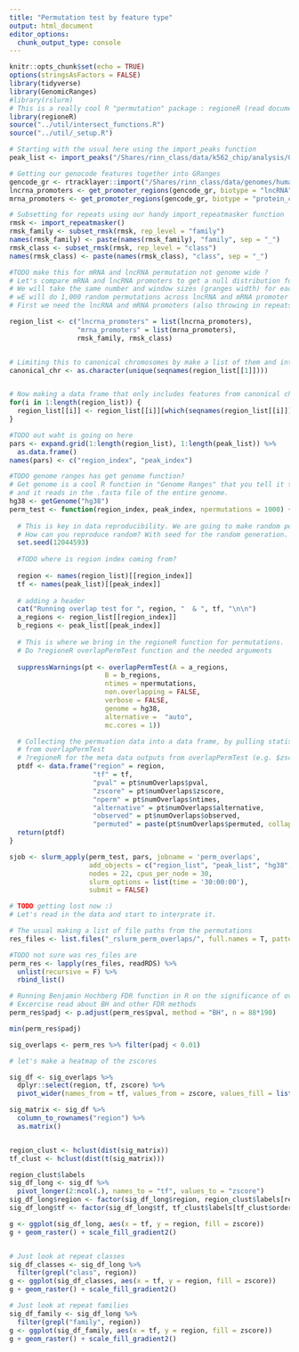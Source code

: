 ```yaml
---
title: "Permutation test by feature type"
output: html_document
editor_options: 
  chunk_output_type: console
---
```


```r
knitr::opts_chunk$set(echo = TRUE)
options(stringsAsFactors = FALSE)
library(tidyverse)
library(GenomicRanges)
#library(rslurm)
# This is a really cool R "permutation" package : regioneR (read documentation)
library(regioneR)
source("../util/intersect_functions.R")
source("../util/_setup.R")
```

```r

# Starting with the usual here using the import_peaks function
peak_list <- import_peaks("/Shares/rinn_class/data/k562_chip/analysis/00_consensus_peaks/results/")

# Getting our genocode features together into GRanges
gencode_gr <- rtracklayer::import("/Shares/rinn_class/data/genomes/human/gencode/v32/gencode.v32.annotation.gtf")
lncrna_promoters <- get_promoter_regions(gencode_gr, biotype = "lncRNA")
mrna_promoters <- get_promoter_regions(gencode_gr, biotype = "protein_coding")

# Subsetting for repeats using our handy import_repeatmasker function 
rmsk <- import_repeatmasker()
rmsk_family <- subset_rmsk(rmsk, rep_level = "family")
names(rmsk_family) <- paste(names(rmsk_family), "family", sep = "_")
rmsk_class <- subset_rmsk(rmsk, rep_level = "class")
names(rmsk_class) <- paste(names(rmsk_class), "class", sep = "_")

#TODO make this for mRNA and lncRNA permutation not genome wide ?
# Let's compare mRNA and lncRNA promoters to get a null distribution for each TF. 
# We will take the same number and window sizes (granges width) for each TF consensus file. 
# wE will do 1,000 random permutations across lncRNA and mRNA promoter features
# First we need the lncRNA and mRNA promoters (also throwing in repeats)

region_list <- c("lncrna_promoters" = list(lncrna_promoters), 
                 "mrna_promoters" = list(mrna_promoters), 
                 rmsk_family, rmsk_class)


# Limiting this to canonical chromosomes by make a list of them and intersecting with featuers.
canonical_chr <- as.character(unique(seqnames(region_list[[1]])))


# Now making a data frame that only includes features from canonical chromosomes
for(i in 1:length(region_list)) {
  region_list[[i]] <- region_list[[i]][which(seqnames(region_list[[i]]) %in% canonical_chr)]
}

#TODO out waht is going on here 
pars <- expand.grid(1:length(region_list), 1:length(peak_list)) %>% 
  as.data.frame()
names(pars) <- c("region_index", "peak_index")

```



```r
#TODO genome ranges has get genome function?
# Get genome is a cool R function in "Genome Ranges" that you tell it the species 
# and it reads in the .fasta file of the entire genome.
hg38 <- getGenome("hg38")
perm_test <- function(region_index, peak_index, npermutations = 1000) {
  
  # This is key in data reproducibility. We are going to make random permutations.
  # How can you reproduce random? With seed for the random generation.
  set.seed(12044593)
  
  #TODO where is region index coming from? 
  
  region <- names(region_list)[[region_index]]
  tf <- names(peak_list)[[peak_index]]
  
  # adding a header
  cat("Running overlap test for ", region, "  & ", tf, "\n\n")
  a_regions <- region_list[[region_index]]
  b_regions <- peak_list[[peak_index]]
  
  # This is where we bring in the regioneR function for permutations.
  # Do ?regioneR overlapPermTest function and the needed arguments
  
  suppressWarnings(pt <- overlapPermTest(A = a_regions, 
                        B = b_regions, 
                        ntimes = npermutations, 
                        non.overlapping = FALSE, 
                        verbose = FALSE,
                        genome = hg38,
                        alternative =  "auto", 
                        mc.cores = 1))

  # Collecting the permuation data into a data frame, by pulling statistics
  # from overlapPermTest 
  # ?regioneR for the meta data outputs from overlapPermTest (e.g. $zscore)
  ptdf <- data.frame("region" = region,
                     "tf" = tf,
                     "pval" = pt$numOverlaps$pval,
                     "zscore" = pt$numOverlaps$zscore,
                     "nperm" = pt$numOverlaps$ntimes,
                     "alternative" = pt$numOverlaps$alternative,
                     "observed" = pt$numOverlaps$observed,
                     "permuted" = paste(pt$numOverlaps$permuted, collapse = ";"))
  return(ptdf)
}
```

```r
sjob <- slurm_apply(perm_test, pars, jobname = 'perm_overlaps',
                    add_objects = c("region_list", "peak_list", "hg38", "overlapPermTest"),
                    nodes = 22, cpus_per_node = 30, 
                    slurm_options = list(time = '30:00:00'),
                    submit = FALSE)
```


```r

# TODO getting lost now :) 
# Let's read in the data and start to interprate it.

# The usual making a list of file paths from the permutations
res_files <- list.files("_rslurm_perm_overlaps/", full.names = T, pattern = "results")

#TODO not sure was res_files are 
perm_res <- lapply(res_files, readRDS) %>%
  unlist(recursive = F) %>%
  rbind_list()

# Running Benjamin Hochberg FDR function in R on the significance of overlaps expected versus observed. 
# Excercise read about BH and other FDR methods
perm_res$padj <- p.adjust(perm_res$pval, method = "BH", n = 88*190)

min(perm_res$padj)

sig_overlaps <- perm_res %>% filter(padj < 0.01)
```


```r
# let's make a heatmap of the zscores

sig_df <- sig_overlaps %>%
  dplyr::select(region, tf, zscore) %>%
  pivot_wider(names_from = tf, values_from = zscore, values_fill = list("zscore" = 0))

sig_matrix <- sig_df %>%
  column_to_rownames("region") %>%
  as.matrix()


region_clust <- hclust(dist(sig_matrix))
tf_clust <- hclust(dist(t(sig_matrix)))

region_clust$labels
sig_df_long <- sig_df %>%
  pivot_longer(2:ncol(.), names_to = "tf", values_to = "zscore")
sig_df_long$region <- factor(sig_df_long$region, region_clust$labels[region_clust$order])
sig_df_long$tf <- factor(sig_df_long$tf, tf_clust$labels[tf_clust$order])

g <- ggplot(sig_df_long, aes(x = tf, y = region, fill = zscore))
g + geom_raster() + scale_fill_gradient2()


# Just look at repeat classes
sig_df_classes <- sig_df_long %>%
  filter(grepl("class", region))
g <- ggplot(sig_df_classes, aes(x = tf, y = region, fill = zscore))
g + geom_raster() + scale_fill_gradient2()

# Just look at repeat families
sig_df_family <- sig_df_long %>%
  filter(grepl("family", region))
g <- ggplot(sig_df_family, aes(x = tf, y = region, fill = zscore))
g + geom_raster() + scale_fill_gradient2()
```



